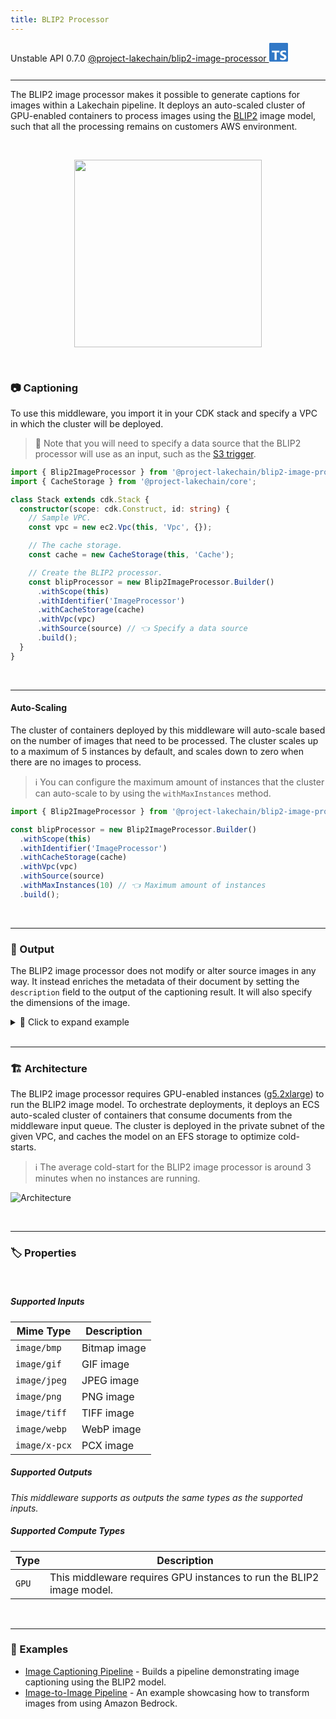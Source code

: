 ```yaml
---
title: BLIP2 Processor
---
```



<span title="Label: Pro" data-view-component="true" class="Label Label--api text-uppercase">
  Unstable API
</span>
<span title="Label: Pro" data-view-component="true" class="Label Label--version text-uppercase">
  0.7.0
</span>
<span title="Label: Pro" data-view-component="true" class="Label Label--package">
  <a target="_blank" href="https://www.npmjs.com/package/@project-lakechain/blip2-image-processor">
    @project-lakechain/blip2-image-processor
  </a>
</span>
<span class="language-icon">
  <svg role="img" viewBox="0 0 24 24" width="30" xmlns="http://www.w3.org/2000/svg" style="fill: #3178C6;"><title>TypeScript</title><path d="M1.125 0C.502 0 0 .502 0 1.125v21.75C0 23.498.502 24 1.125 24h21.75c.623 0 1.125-.502 1.125-1.125V1.125C24 .502 23.498 0 22.875 0zm17.363 9.75c.612 0 1.154.037 1.627.111a6.38 6.38 0 0 1 1.306.34v2.458a3.95 3.95 0 0 0-.643-.361 5.093 5.093 0 0 0-.717-.26 5.453 5.453 0 0 0-1.426-.2c-.3 0-.573.028-.819.086a2.1 2.1 0 0 0-.623.242c-.17.104-.3.229-.393.374a.888.888 0 0 0-.14.49c0 .196.053.373.156.529.104.156.252.304.443.444s.423.276.696.41c.273.135.582.274.926.416.47.197.892.407 1.266.628.374.222.695.473.963.753.268.279.472.598.614.957.142.359.214.776.214 1.253 0 .657-.125 1.21-.373 1.656a3.033 3.033 0 0 1-1.012 1.085 4.38 4.38 0 0 1-1.487.596c-.566.12-1.163.18-1.79.18a9.916 9.916 0 0 1-1.84-.164 5.544 5.544 0 0 1-1.512-.493v-2.63a5.033 5.033 0 0 0 3.237 1.2c.333 0 .624-.03.872-.09.249-.06.456-.144.623-.25.166-.108.29-.234.373-.38a1.023 1.023 0 0 0-.074-1.089 2.12 2.12 0 0 0-.537-.5 5.597 5.597 0 0 0-.807-.444 27.72 27.72 0 0 0-1.007-.436c-.918-.383-1.602-.852-2.053-1.405-.45-.553-.676-1.222-.676-2.005 0-.614.123-1.141.369-1.582.246-.441.58-.804 1.004-1.089a4.494 4.494 0 0 1 1.47-.629 7.536 7.536 0 0 1 1.77-.201zm-15.113.188h9.563v2.166H9.506v9.646H6.789v-9.646H3.375z"/></svg>
</span>
<div style="margin-top: 26px"></div>

---

The BLIP2 image processor makes it possible to generate captions for images within a Lakechain pipeline. It deploys an auto-scaled cluster of GPU-enabled containers to process images using the [BLIP2](https://github.com/salesforce/LAVIS/tree/main/projects/blip2) image model, such that all the processing remains on customers AWS environment.

<br />
<p align="center">
  <img width="300" src={captioning.src} />
</p>
<br />

### 📷 Captioning

To use this middleware, you import it in your CDK stack and specify a VPC in which the cluster will be deployed.

> 💁 Note that you will need to specify a data source that the BLIP2 processor will use as an input, such as the [S3 trigger](/project-lakechain/triggers/s3-event-trigger).

```typescript
import { Blip2ImageProcessor } from '@project-lakechain/blip2-image-processor';
import { CacheStorage } from '@project-lakechain/core';

class Stack extends cdk.Stack {
  constructor(scope: cdk.Construct, id: string) {
    // Sample VPC.
    const vpc = new ec2.Vpc(this, 'Vpc', {});

    // The cache storage.
    const cache = new CacheStorage(this, 'Cache');

    // Create the BLIP2 processor.
    const blipProcessor = new Blip2ImageProcessor.Builder()
      .withScope(this)
      .withIdentifier('ImageProcessor')
      .withCacheStorage(cache)
      .withVpc(vpc)
      .withSource(source) // 👈 Specify a data source
      .build();
  }
}
```

<br />

---

#### Auto-Scaling

The cluster of containers deployed by this middleware will auto-scale based on the number of images that need to be processed. The cluster scales up to a maximum of 5 instances by default, and scales down to zero when there are no images to process.

> ℹ️ You can configure the maximum amount of instances that the cluster can auto-scale to by using the `withMaxInstances` method.

```typescript
import { Blip2ImageProcessor } from '@project-lakechain/blip2-image-processor';

const blipProcessor = new Blip2ImageProcessor.Builder()
  .withScope(this)
  .withIdentifier('ImageProcessor')
  .withCacheStorage(cache)
  .withVpc(vpc)
  .withSource(source)
  .withMaxInstances(10) // 👈 Maximum amount of instances
  .build();
```

<br />

---

### 📄 Output

The BLIP2 image processor does not modify or alter source images in any way. It instead enriches the metadata of their document by setting the `description` field to the output of the captioning result. It will also specify the dimensions of the image.

<details>
  <summary>💁 Click to expand example</summary>
  
  > ℹ️ Below is an example of a [CloudEvent](/project-lakechain/general/events) emitted by the BLIP2 processor.

  ```json
  {
    "specversion": "1.0",
    "id": "1780d5de-fd6f-4530-98d7-82ebee85ea39",
    "type": "document-created",
    "time": "2023-10-22T13:19:10.657Z",
    "data": {
        "chainId": "6ebf76e4-f70c-440c-98f9-3e3e7eb34c79",
        "source": {
            "url": "s3://bucket/image.png",
            "type": "image/png",
            "size": 245328,
            "etag": "1243cbd6cf145453c8b5519a2ada4779"
        },
        "document": {
            "url": "s3://bucket/image.png",
            "type": "image/png",
            "size": 245328,
            "etag": "1243cbd6cf145453c8b5519a2ada4779"
        },
        "metadata": {
          "description": "A man sitting on a wooden chair in a cozy room.",
          "properties": {
            "kind": "image",
            "attrs": {
              "width": 1280,
              "height": 720
            }
          }
        },
        "callStack": []
    }
  }
  ```

</details>

<br />

---

### 🏗️ Architecture

The BLIP2 image processor requires GPU-enabled instances ([g5.2xlarge](https://aws.amazon.com/fr/ec2/instance-types/g5/)) to run the BLIP2 image model. To orchestrate deployments, it deploys an ECS auto-scaled cluster of containers that consume documents from the middleware input queue. The cluster is deployed in the private subnet of the given VPC, and caches the model on an EFS storage to optimize cold-starts.

> ℹ️ The average cold-start for the BLIP2 image processor is around 3 minutes when no instances are running.

![Architecture](../../../assets/blip2-image-processor-architecture.png)

<br />

---

### 🏷️ Properties

<br />

##### Supported Inputs

|  Mime Type  | Description |
| ----------- | ----------- |
| `image/bmp` | Bitmap image |
| `image/gif` | GIF image |
| `image/jpeg` | JPEG image |
| `image/png` | PNG image |
| `image/tiff` | TIFF image |
| `image/webp` | WebP image |
| `image/x-pcx` | PCX image |

##### Supported Outputs

*This middleware supports as outputs the same types as the supported inputs.*

##### Supported Compute Types

| Type  | Description |
| ----- | ----------- |
| `GPU` | This middleware requires GPU instances to run the BLIP2 image model. |

<br />

---

### 📖 Examples

- [Image Captioning Pipeline](https://github.com/awslabs/project-lakechain/tree/main/examples/simple-pipelines/image-captioning-pipeline) - Builds a pipeline demonstrating image captioning using the BLIP2 model.
- [Image-to-Image Pipeline](https://github.com/awslabs/project-lakechain/tree/main/examples/simple-pipelines/image-to-image-pipeline) - An example showcasing how to transform images from using Amazon Bedrock.
